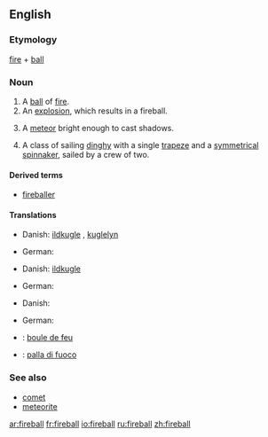 {{wikipedia|dab=fireball}}
==English==

===Etymology===
[[fire]] + [[ball]]

===Noun===
{{en-noun}}

# A [[ball]] of [[fire]].
# An [[explosion]], which results in a fireball.
# {{astronomy}} A [[meteor]] bright enough to cast shadows.
# A class of sailing [[dinghy]] with a single [[trapeze]] and a [[symmetrical]] [[spinnaker]], sailed by a crew of two.

====Derived terms====
* [[fireballer]]

====Translations====
{{trans-top|A ball of fire}}
* Danish: [[ildkugle]] {{c}}, [[kuglelyn]] {{n}}
{{trans-mid}}
* German: {{t-|de|Feuerball|m}}
{{trans-bottom}}

{{trans-top|An explosion, which results in a fireball}}
* Danish: [[ildkugle]] {{c}}
{{trans-mid}}
* German: {{t-|de|Feuerball|m}}
{{trans-bottom}}

{{trans-top|A meteor bright enough to cast shadows}}
* Danish: {{t-|da|meteor|c}}
{{trans-mid}}
* German: {{t-|de|Feuerball|m}}
{{trans-bottom}}

{{trans-top|A class of sailing dinghy}}
{{trans-mid}}
{{trans-bottom}}

{{checktrans-top}}
* {{ttbc|French}}: [[boule de feu]] {{f}}
* {{ttbc|Italian}}: [[palla di fuoco]] {{f}}
{{checktrans-bottom}}

===See also===
* [[comet]]
* [[meteorite]]

[[ar:fireball]]
[[fr:fireball]]
[[io:fireball]]
[[ru:fireball]]
[[zh:fireball]]